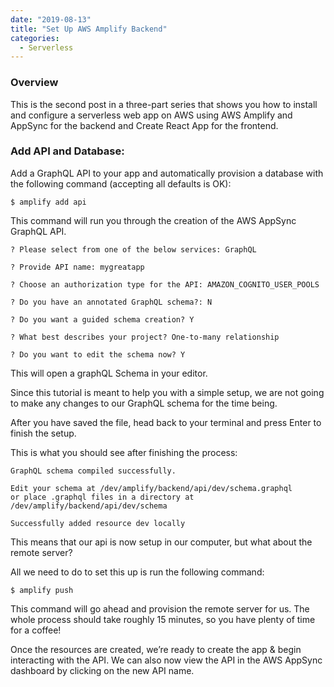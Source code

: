 ---
date: "2019-08-13"
title: "Set Up AWS Amplify Backend"
categories:
  - Serverless
---

### Overview

This is the second post in a three-part series that shows you how to install 
and configure a serverless web app on AWS using AWS Amplify and AppSync 
for the backend and Create React App for the frontend.

### Add API and Database:

Add a GraphQL API to your app and automatically provision 
a database with the following command (accepting all defaults is OK):

```shell
$ amplify add api
```

This command will run you through the creation of the AWS AppSync GraphQL API.

```shell
? Please select from one of the below services: GraphQL

? Provide API name: mygreatapp

? Choose an authorization type for the API: AMAZON_COGNITO_USER_POOLS

? Do you have an annotated GraphQL schema?: N

? Do you want a guided schema creation? Y

? What best describes your project? One-to-many relationship

? Do you want to edit the schema now? Y
```

This will open a graphQL Schema in your editor.

Since this tutorial is meant to help you with a simple setup, 
we are not going to make any changes to our GraphQL schema for the time being.

After you have saved the file, head back to your terminal and press Enter to finish the setup.

This is what you should see after finishing the process:

```shell
GraphQL schema compiled successfully.

Edit your schema at /dev/amplify/backend/api/dev/schema.graphql 
or place .graphql files in a directory at /dev/amplify/backend/api/dev/schema

Successfully added resource dev locally

```
This means that our api is now setup in our computer, but what about the remote server?

All we need to do to set this up is run the following command:

```shell
$ amplify push
```

This command will go ahead and provision the remote server for us. 
The whole process should take roughly 15 minutes, so you have plenty of time for a coffee!

Once the resources are created, we’re ready to create the app & begin interacting with the API.
We can also now view the API in the AWS AppSync dashboard by clicking on the new API name.

